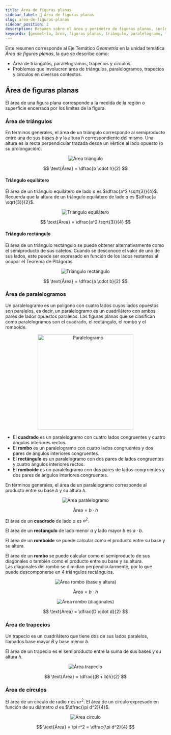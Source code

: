 ```yaml
---
title: Área de figuras planas
sidebar_label: 📐 Área de figuras planas
slug: area-de-figuras-planas
sidebar_position: 2
description: Resumen sobre el área y perímetro de figuras planas, incluyendo triángulos, paralelogramos, trapecios y círculos.
keywords: [geometría, área, figuras planas, triángulo, paralelogramo, trapecio, círculo]
---
```


Este resumen corresponde al Eje Temático *Geometría* en la unidad temática *Área de figuras planas*, la que se describe como:

- Área de triángulos, paralelogramos, trapecios y círculos. 
- Problemas que involucren área de triángulos, paralelogramos, trapecios y círculos en diversos contextos.

## Área de figuras planas

El área de una figura plana corresponde a la medida de la región o superficie encerrada por los límites de la figura.

### Área de triángulos

En términos generales, el área de un triángulo corresponde al semiproducto entre una de sus bases $b$ y la altura $h$ correspondiente del mismo. Una altura es la recta perpendicular trazada desde un vértice al lado opuesto (o su prolongación).

<p align="center">
  <img src="https://files.nicomelgarejo.com/GR16i1.png" alt="Área triángulo" />
</p>

$$
\text{Área} = \dfrac{b \cdot h}{2}
$$

#### Triángulo equilátero

El área de un triángulo equilátero de lado $a$ es $\dfrac{a^2 \sqrt{3}}{4}$. Recuerda que la altura de un triángulo equilátero de lado $a$ es $\dfrac{a \sqrt{3}}{2}$.

<p align="center">
  <img src="https://files.nicomelgarejo.com/GR16i2.png" alt="Triángulo equilátero" />
</p>

$$
\text{Área} = \dfrac{a^2 \sqrt{3}}{4}
$$

#### Triángulo rectángulo

El área de un triángulo rectángulo se puede obtener alternativamente como el semiproducto de sus catetos. Cuando se desconoce el valor de uno de sus lados, este puede ser expresado en función de los lados restantes al ocupar el Teorema de Pitágoras.

<p align="center">
  <img src="https://files.nicomelgarejo.com/GR15i4.png" alt="Triángulo rectángulo" />
</p>

$$
\text{Área} = \dfrac{a \cdot b}{2}
$$

### Área de paralelogramos

Un paralelogramo es un polígono con cuatro lados cuyos lados opuestos son paralelos, es decir, un paralelogramo es un cuadrilátero con ambos pares de lados opuestos paralelos. Las figuras planas que se clasifican como paralelogramos son el cuadrado, el rectángulo, el rombo y el romboide.

<p align="center">
  <img src="https://files.nicomelgarejo.com/GR15i5.png" alt="Paralelogramo" width="300px"/>
</p>

<div className="definition-box">
<ul>
  <li>El <strong>cuadrado</strong> es un paralelogramo con cuatro lados congruentes y cuatro ángulos interiores rectos.</li>
  <li>El <strong>rombo</strong> es un paralelogramo con cuatro lados congruentes y dos pares de ángulos interiores congruentes.</li>
  <li>El <strong>rectángulo</strong> es un paralelogramo con dos pares de lados congruentes y cuatro ángulos interiores rectos.</li>
  <li>El <strong>romboide</strong> es un paralelogramo con dos pares de lados congruentes y dos pares de ángulos interiores congruentes.</li>
</ul>
</div>

En términos generales, el área de un paralelogramo corresponde al producto entre su base $b$ y su altura $h$.

<p align="center">
  <img src="https://files.nicomelgarejo.com/GR16i6.png" alt="Área paralelogramo" />
</p>

$$
\text{Área} = b \cdot h
$$

El área de un **cuadrado** de lado $a$ es $a^2$.

El área de un **rectángulo** de lado menor $a$ y lado mayor $b$ es $a \cdot b$.

El área de un **romboide** se puede calcular como el producto entre su base y su altura.

El área de un **rombo** se puede calcular como el semiproducto de sus diagonales o también como el producto entre su base y su altura.  
Las diagonales del rombo se dimidian perpendicularmente, por lo que puede descomponerse en 4 triángulos rectángulos.

<p align="center">
  <img src="https://files.nicomelgarejo.com/GR16i7.png" alt="Área rombo (base y altura)" />
</p>

$$
\text{Área} = b \cdot h
$$

<p align="center">
  <img src="https://files.nicomelgarejo.com/GR16i8.png" alt="Área rombo (diagonales)" />
</p>

$$
\text{Área} = \dfrac{D \cdot d}{2}
$$

### Área de trapecios

Un trapecio es un cuadrilátero que tiene dos de sus lados paralelos, llamados base mayor $B$ y base menor $b$.

El área de un trapecio es el semiproducto entre la suma de sus bases y su altura $h$.

<p align="center">
  <img src="https://files.nicomelgarejo.com/GR16i9.png" alt="Área trapecio" />
</p>

$$
\text{Área} = \dfrac{(B + b)h}{2}
$$

### Área de círculos

El área de un círculo de radio $r$ es $\pi r^2$. El área de un círculo expresado en función de su diámetro $d$ es $\dfrac{\pi d^2}{4}$.

<p align="center">
  <img src="https://files.nicomelgarejo.com/GR15i9.png" alt="Área círculo" />
</p>

$$
\text{Área} = \pi r^2 = \dfrac{\pi d^2}{4}
$$